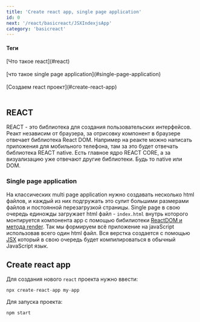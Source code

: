 ```yaml
---
title: 'Create react app, single page application'
id: 0
next: '/react/basicreact/JSXIndexjsApp'
category: 'basicreact'
---
```


#### Теги

<div className = 'tag_react'>[Что такое react](#react)</div> <br/>
<div className = 'tag_react'>[что такое single page application](#single-page-application)</div> <br/>
<div className = 'tag_react'>[Создаем react проект](#create-react-app)</div> <br/>


## REACT ##

REACT - это библиотека для создания пользовательских интерфейсов. Реакт независим от браузера, за отрисовку компонент в браузере отвечает библиотека React DOM.
Например на реакте можно написать приложения для мобильного телефона, там за это будет  отвечать библиотека REACT native.  Есть главное ядро REACT CORE, а за визуализацию уже отвечают другие библиотеки.
Будь то native или DOM.

### Single page application ###
На классических multi page application нужно создавать несколько html файлов, и каждый из них подгружать это сулит большими размерами файлов и постоянной перезагрузкой страницы.
Single page в свою очередь единожды загружает html файл -  `index.html` внутрь которого монтируется компонента app с помощью бибилиотеки [ReactDOM и метода render](#).
Так мы формируем всё приложение на javaScript использовав всего один html файл. Вся верстка создается с помощью [JSX](#) который в свою очередь будет компилироваться в обычный JavaScript язык.

## Create react app ##
Для создания нового `react` проекта нужно ввести:
```javaScript
npx create-react-app my-app
```
Для запуска проекта:
```javaScript
npm start
```

